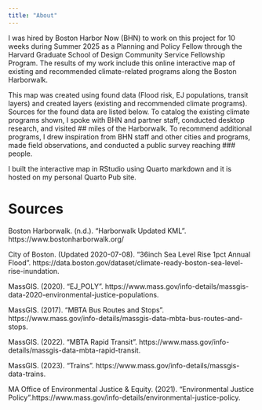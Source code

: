 ```yaml
---
title: "About"
---
```


I was hired by Boston Harbor Now (BHN) to work on this project for 10 weeks during Summer 2025 as a Planning and Policy Fellow through the Harvard Graduate School of Design Community Service Fellowship Program. The results of my work include this online interactive map of existing and recommended climate-related programs along the Boston Harborwalk.

This map was created using found data (Flood risk, EJ populations, transit layers) and created layers (existing and recommended climate programs). Sources for the found data are listed below. To catalog the existing climate programs shown, I spoke with BHN and partner staff, conducted desktop research, and visited \## miles of the Harborwalk. To recommend additional programs, I drew inspiration from BHN staff and other cities and programs, made field observations, and conducted a public survey reaching \### people.

I built the interactive map in RStudio using Quarto markdown and it is hosted on my personal Quarto Pub site.

# Sources

Boston Harborwalk. (n.d.). "Harborwalk Updated KML". https://www.bostonharborwalk.org/

City of Boston. (Updated 2020-07-08). "36inch Sea Level Rise 1pct Annual Flood". https://data.boston.gov/dataset/climate-ready-boston-sea-level-rise-inundation.

MassGIS. (2020). "EJ_POLY". https://www.mass.gov/info-details/massgis-data-2020-environmental-justice-populations.

MassGIS. (2017). "MBTA Bus Routes and Stops". https://www.mass.gov/info-details/massgis-data-mbta-bus-routes-and-stops.

MassGIS. (2022). "MBTA Rapid Transit". https://www.mass.gov/info-details/massgis-data-mbta-rapid-transit.

MassGIS. (2023). "Trains". https://www.mass.gov/info-details/massgis-data-trains.

MA Office of Environmental Justice & Equity. (2021). "Environmental Justice Policy".https://www.mass.gov/info-details/environmental-justice-policy.



